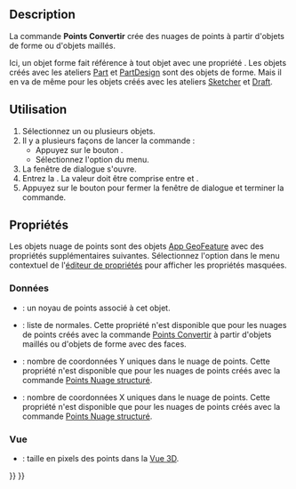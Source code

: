 <languages/>

{{Docnav/fr
|[[Points_Export/fr|Exporter]]
|[[Points_Structure/fr|Nuage structuré]]
|[[Points_Workbench/fr|Atelier Points]]
|IconL=Points_Export.svg
|IconR=Points_Structure.svg
|IconC=Workbench_Points.svg
}}

{{GuiCommand/fr
|Name=Points Convert
|Name/fr=Points Convertir
|MenuLocation=Points → Convertir en points...
|Workbenches=[[Points_Workbench/fr|Points]]
}}

==Description==

La commande '''Points Convertir''' crée des nuages de points à partir d'objets de forme ou d'objets maillés.

Ici, un objet forme fait référence à tout objet avec une propriété {{PropertyData|Shape}}. Les objets créés avec les ateliers [[Part_Workbench/fr|Part]] et [[PartDesign_Workbench/fr|PartDesign]] sont des objets de forme. Mais il en va de même pour les objets créés avec les ateliers [[Sketcher_Workbench/fr|Sketcher]] et [[Draft_Workbench/fr|Draft]].

<span id="Usage"></span>
==Utilisation==

# Sélectionnez un ou plusieurs objets.
# Il y a plusieurs façons de lancer la commande :
#* Appuyez sur le bouton {{Button|[[Image:Points_Convert.svg|16px]] [[Points_Convert/fr|Convertir en points...]]}}.
#* Sélectionnez l'option {{MenuCommand|Points → [[Image:Points_Convert.svg|16px]] Convertir en points...}} du menu.
# La fenêtre de dialogue {{MenuCommand|Distance}} s'ouvre.
# Entrez la {{MenuCommand|distance maximale}}. La valeur doit être comprise entre {{Value|0.01}} et {{Value|10.00}}.
# Appuyez sur le bouton {{Button|OK}} pour fermer la fenêtre de dialogue et terminer la commande.

<span id="Properties"></span>
==Propriétés==

<div class="mw-translate-fuzzy">
Les objets nuage de points sont des objets [[App_GeoFeature/fr|App GeoFeature]] avec des propriétés supplémentaires suivantes. Sélectionnez l'option {{MenuCommand|Tout afficher}} dans le menu contextuel de l'[[Property_editor|éditeur de propriétés]] pour afficher les propriétés masquées.
</div>

<span id="Data"></span>
===Données===

{{TitleProperty|Base}}

* {{PropertyData|Points|PointsKernel|Hidden}} : un noyau de points associé à cet objet.
* {{PropertyData|Normal|NormalList|Hidden}} : liste de normales. Cette propriété n'est disponible que pour les nuages de points créés avec la commande [[Points_Convert/fr|Points Convertir]] à partir d'objets maillés ou d'objets de forme avec des faces.

{{TitleProperty|Structured points}}

* {{PropertyData|Height|Integer}} : nombre de coordonnées Y uniques dans le nuage de points. Cette propriété n'est disponible que pour les nuages de points créés avec la commande [[Points_Structure/fr|Points Nuage structuré]].
* {{PropertyData|Width|Integer}} : nombre de coordonnées X uniques dans le nuage de points. Cette propriété n'est disponible que pour les nuages de points créés avec la commande [[Points_Structure/fr|Points Nuage structuré]].

<span id="View"></span>
=== Vue ===

{{TitleProperty|Base}}

* {{PropertyView|Point Size|FloatConstraint}} : taille en pixels des points dans la [[3D_view/fr|Vue 3D]].


{{Docnav/fr
|[[Points_Export/fr|Exporter]]
|[[Points_Structure/fr|Nuage structuré]]
|[[Points_Workbench/fr|Atelier Points]]
|IconL=Points_Export.svg
|IconR=Points_Structure.svg
|IconC=Workbench_Points.svg
}}

{{Points Tools navi{{#translation:}}}}
{{Userdocnavi{{#translation:}}}}